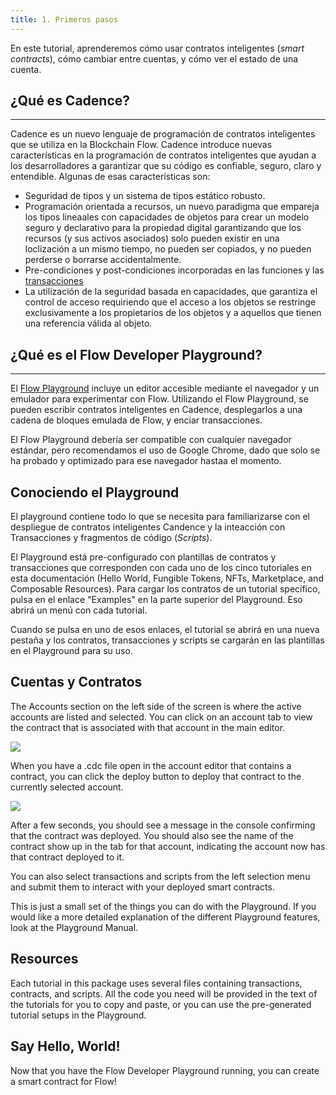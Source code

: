 ```yaml
---
title: 1. Primeros pasos
---
```



En este tutorial, aprenderemos cómo usar contratos inteligentes (*smart contracts*), cómo cambiar entre cuentas, y cómo ver el estado de una cuenta. 

## ¿Qué es Cadence?

---

Cadence es un nuevo lenguaje de programación de contratos inteligentes que se utiliza en la Blockchain Flow. Cadence introduce nuevas características en la programación de contratos inteligentes que ayudan a los desarrolladores a garantizar que su código es confiable, seguro, claro y entendible. Algunas de esas características son: 

- Seguridad de tipos y un sistema de tipos estático robusto. 
- Programación orientada a recursos, un nuevo paradigma que empareja los tipos lineaales con capacidades de objetos para crear un modelo seguro y declarativo para la propiedad digital garantizando que los recursos (y sus activos asociados) solo pueden existir en una loclización a un mismo tiempo, no pueden ser copiados, y no pueden perderse o borrarse accidentalmente. 
- Pre-condiciones y post-condiciones incorporadas en las funciones y las [transacciones](/intro/glossary/#transaction)
- La utilización de la seguridad basada en capacidades, que garantiza el control de acceso requiriendo que el acceso a los objetos se restringe exclusivamente a los propietarios de los objetos y a aquellos que tienen una referencia válida al objeto. 

## ¿Qué es el Flow Developer Playground?

---

El [Flow Playground](https://play.onflow.org) incluye un editor accesible mediante el navegador y un emulador para experimentar con Flow. Utilizando el Flow Playground, se pueden escribir contratos inteligentes en Cadence, desplegarlos a una cadena de bloques emulada de Flow, y enciar transacciones. 

El Flow Playground debería ser compatible con cualquier navegador estándar, pero recomendamos el uso de Google Chrome, dado que solo se ha probado y optimizado para ese navegador hastaa el momento. 

<!-- If you encounter issues using the Flow Developer Playground, see the [Playground Manual](doc:playground-manual) or [Debugging](doc:debugging) for help. -->

## Conociendo el Playground

El playground contiene todo lo que se necesita para familiarizarse con el despliegue de contratos inteligentes Candence y la inteacción con Transacciones y fragmentos de código (*Scripts*).

El Playground está pre-configurado con plantillas de contratos y transacciones que corresponden con cada uno de los cinco tutoriales en esta documentación (Hello World, Fungible Tokens, NFTs, Marketplace, and Composable Resources). Para cargar los contratos de un tutorial specífico, pulsa en el enlace "Examples" en la parte superior del Playground. Eso abrirá un menú con cada tutorial. 

Cuando se pulsa en uno de esos enlaces, el tutorial se abrirá en una nueva pestaña y los contratos, transacciones y scripts se cargarán en las plantillas en el Playground para su uso.

## Cuentas y Contratos 

The Accounts section on the left side of the screen is where the active accounts are listed and selected. You can click on an account tab to view the contract that is associated with that account in the main editor.

<Img src="https://storage.googleapis.com/flow-resources/documentation-assets/cadence-tuts/playground-accounts.png" />

When you have a .cdc file open in the account editor that contains a contract, you can click the deploy button to deploy that contract to the currently selected account.

<Img src="https://storage.googleapis.com/flow-resources/documentation-assets/cadence-tuts/playground-deploy.png" />

After a few seconds, you should see a message in the console confirming that the contract was deployed. You should also see the name of the contract show up in the tab for that account, indicating the account now has that contract deployed to it.

You can also select transactions and scripts from the left selection menu and submit them to interact with your deployed smart contracts.

This is just a small set of the things you can do with the Playground. If you would like a more detailed explanation of the different Playground features, look at the Playground Manual.

## Resources

Each tutorial in this package uses several files containing transactions, contracts, and scripts. All the code you need will be provided in the text of the tutorials for you to copy and paste, or you can use the pre-generated tutorial setups in the Playground.

## Say Hello, World!

Now that you have the Flow Developer Playground running, you can create a smart contract for Flow!
